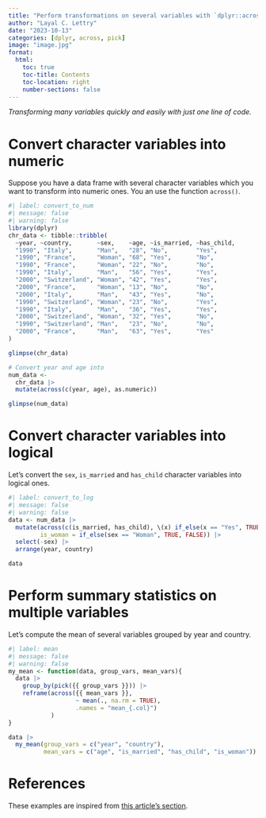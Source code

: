 ```yaml
---
title: "Perform transformations on several variables with `dplyr::across()` and `dplyr::pick()`"
author: "Layal C. Lettry"
date: "2023-10-13"
categories: [dplyr, across, pick]
image: "image.jpg"
format:
  html:
    toc: true
    toc-title: Contents
    toc-location: right
    number-sections: false
---
```


*Transforming many variables quickly and easily with just one line of code.*

# Convert character variables into numeric

Suppose you have a data frame with several character variables which you want to transform into numeric ones. You an use the function `across()`.

```r
#| label: convert_to_num
#| message: false
#| warning: false
library(dplyr)
chr_data <- tibble::tribble(
  ~year, ~country,       ~sex,    ~age, ~is_married, ~has_child,
  "1990", "Italy",       "Man",   "28", "No",        "Yes",
  "1990", "France",      "Woman", "68", "Yes",       "No",
  "1990", "France",      "Woman", "22", "No",        "No",
  "1990", "Italy",       "Man",   "56", "Yes",       "Yes",
  "2000", "Switzerland", "Woman", "42", "Yes",       "Yes",
  "2000", "France",      "Woman", "13", "No",        "No",
  "2000", "Italy",       "Man",   "43", "Yes",       "No",
  "1990", "Switzerland", "Woman", "23", "No",        "Yes",
  "1990", "Italy",       "Man",   "36", "Yes",       "Yes",
  "2000", "Switzerland", "Woman", "32", "Yes",       "No",
  "1990", "Switzerland", "Man",   "23", "No",        "No",
  "2000", "France",      "Man",   "63", "Yes",       "Yes"
)

glimpse(chr_data)

# Convert year and age into 
num_data <- 
  chr_data |> 
  mutate(across(c(year, age), as.numeric))

glimpse(num_data)
```

# Convert character variables into logical

Let's convert the `sex`, `is_married` and `has_child` character variables into logical ones.

```r
#| label: convert_to_log
#| message: false
#| warning: false
data <- num_data |> 
  mutate(across(c(is_married, has_child), \(x) if_else(x == "Yes", TRUE, FALSE)),
         is_woman = if_else(sex == "Woman", TRUE, FALSE)) |> 
  select(-sex) |> 
  arrange(year, country)

data
```

# Perform summary statistics on multiple variables

Let's compute the mean of several variables grouped by year and country.

```r
#| label: mean
#| message: false
#| warning: false
my_mean <- function(data, group_vars, mean_vars){
  data |> 
    group_by(pick({{ group_vars }})) |> 
    reframe(across({{ mean_vars }}, 
                   ~ mean(., na.rm = TRUE), 
                   .names = "mean_{.col}")
            )
}

data |> 
  my_mean(group_vars = c("year", "country"),
          mean_vars = c("age", "is_married", "has_child", "is_woman"))

```

# References

These examples are inspired from [this article's section](https://dplyr.tidyverse.org/articles/programming.html#transforming-user-supplied-variables).
